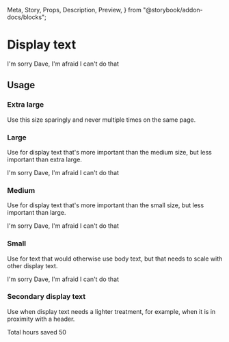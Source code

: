   Meta,
  Story,
  Props,
  Description,
  Preview,
} from "@storybook/addon-docs/blocks";

<Meta
  title="Components | Titles and text / Display text"
  component={DisplayText}
/>

# Display text

<Description of={DisplayText} />

<Preview withToolbar>
  <Story name="Example">
    <DisplayText size="extraLarge">
      I'm sorry Dave, I'm afraid I can't do that
    </DisplayText>
  </Story>
</Preview>

<Props of={DisplayText} />

## Usage

### Extra large

Use this size sparingly and never multiple times on the same page.

### Large

Use for display text that's more important than the medium size, but less important than extra large.

<Preview>
  <Story name="Large">
    <DisplayText size="large">
      I'm sorry Dave, I'm afraid I can't do that
    </DisplayText>
  </Story>
</Preview>

### Medium

Use for display text that's more important than the small size, but less important than large.

<Preview>
  <Story name="Medium">
    <DisplayText size="medium">
      I'm sorry Dave, I'm afraid I can't do that
    </DisplayText>
  </Story>
</Preview>

### Small

Use for text that would otherwise use body text, but that needs to scale with other display text.

<Preview>
  <Story name="Small">
    <DisplayText size="small">
      I'm sorry Dave, I'm afraid I can't do that
    </DisplayText>
  </Story>
</Preview>

### Secondary display text

Use when display text needs a lighter treatment, for example, when it is in proximity with
a header.

<Preview>
  <Story name="Secondary">
    <Card>
      <Stack vertical>
        <Heading element="h3" secondary>
          Total hours saved
        </Heading>
        <DisplayText size="extraLarge" secondary>
          50
        </DisplayText>
      </Stack>
    </Card>
  </Story>
</Preview>
